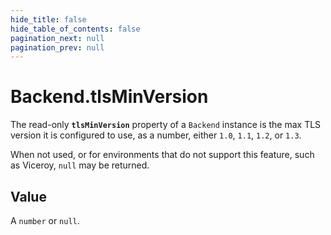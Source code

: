```yaml
---
hide_title: false
hide_table_of_contents: false
pagination_next: null
pagination_prev: null
---
```


# Backend.tlsMinVersion

The read-only **`tlsMinVersion`** property of a `Backend` instance is the max TLS version
it is configured to use, as a number, either `1.0`, `1.1`, `1.2`, or `1.3`.

When not used, or for environments that do not support this feature, such as Viceroy, `null`
may be returned.

## Value

A `number` or `null`.
